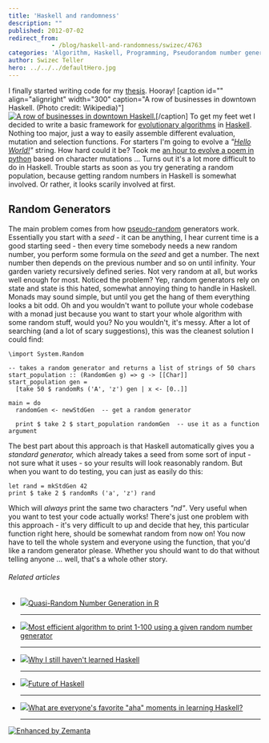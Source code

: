 ```yaml
---
title: 'Haskell and randomness'
description: ""
published: 2012-07-02
redirect_from: 
            - /blog/haskell-and-randomness/swizec/4763
categories: 'Algorithm, Haskell, Programming, Pseudorandom number generator, Pseudorandom Numbers, Random number generation, Uncategorized'
author: Swizec Teller
hero: ../../../defaultHero.jpg
---
```

I finally started writing code for my [thesis](http://swizec.github.com/Le-Thesis/). Hooray! \[caption id="" align="alignright" width="300" caption="A row of businesses in downtown Haskell. (Photo credit: Wikipedia)"][![A row of businesses in downtown Haskell.](http://upload.wikimedia.org/wikipedia/en/thumb/8/89/Haskell_wiki.JPG/300px-Haskell_wiki.JPG "A row of businesses in downtown Haskell.")](http://en.wikipedia.org/wiki/File:Haskell_wiki.JPG)\[/caption] To get my feet wet I decided to write a basic framework for [evolutionary algorithms](http://en.wikipedia.org/wiki/Evolutionary_algorithm "Evolutionary algorithm") in [Haskell](http://haskell.org "Haskell (programming language)"). Nothing too major, just a way to easily assemble different evaluation, mutation and selection functions. For starters I'm going to evolve a _"[Hello World!](http://en.wikipedia.org/wiki/Hello_world_program "Hello world program")"_ string. How hard could it be? Took me [an hour to evolve a poem in python](http://swizec.com/blog/evolving-a-poem-with-an-hour-of-python-hacking/swizec/1505) based on character mutations ... Turns out it's a lot more difficult to do in Haskell. Trouble starts as soon as you try generating a random population, because getting random numbers in Haskell is somewhat involved. Or rather, it looks scarily involved at first.

## Random Generators

The main problem comes from how [pseudo-random](http://en.wikipedia.org/wiki/Pseudorandom_number_generator "Pseudorandom number generator") generators work. Essentially you start with a _seed_ - it can be anything, I hear current time is a good starting seed - then every time somebody needs a new random number, you perform some formula on the _seed_ and get a number. The next number then depends on the previous number and so on until infinity. Your garden variety recursively defined series. Not very random at all, but works well enough for most. Noticed the problem? Yep, random generators rely on state and state is this hated, somewhat annoying thing to handle in Haskell. Monads may sound simple, but until you get the hang of them everything looks a bit odd. Oh and you wouldn't want to pollute your whole codebase with a monad just because you want to start your whole algorithm with some random stuff, would you? No you wouldn't, it's messy. After a lot of searching (and a lot of scary suggestions), this was the cleanest solution I could find:

```
\import System.Random

-- takes a random generator and returns a list of strings of 50 chars
start_population :: (RandomGen g) => g -> [[Char]]
start_population gen =
  [take 50 $ randomRs ('A', 'z') gen | x <- [0..]]

main = do
  randomGen <- newStdGen  -- get a random generator

  print $ take 2 $ start_population randomGen  -- use it as a function argument
```

The best part about this approach is that Haskell automatically gives you a _standard generator,_ which already takes a seed from some sort of input - not sure what it uses - so your results will look reasonably random. But when you want to do testing, you can just as easily do this:

```
let rand = mkStdGen 42
print $ take 2 $ randomRs ('a', 'z') rand
```

Which will _always_ print the same two characters _"nd"_. Very useful when you want to test your code actually works! There's just one problem with this approach - it's very difficult to up and decide that hey, this particular function right here, should be somewhat random from now on! You now have to tell the whole system and everyone using the function, that you'd like a random generator please. Whether you should want to do that without telling anyone ... well, that's a whole other story.

###### Related articles

- [![](http://i.zemanta.com/noimg_05_80_80.jpg)](http://www.r-bloggers.com/quasi-random-number-generation-in-r/)[Quasi-Random Number Generation in R](http://www.r-bloggers.com/quasi-random-number-generation-in-r/)

  * * *

- [![](http://i.zemanta.com/noimg_10_80_80.jpg)](http://cs.stackexchange.com/questions/2576/most-efficient-algorithm-to-print-1-100-using-a-given-random-number-generator)[Most efficient algorithm to print 1-100 using a given random number generator](http://cs.stackexchange.com/questions/2576/most-efficient-algorithm-to-print-1-100-using-a-given-random-number-generator)

  * * *

- [![](http://i.zemanta.com/94978044_80_80.jpg)](http://swizec.com/blog/why-i-still-havent-learned-haskell/swizec/4663)[Why I still haven't learned Haskell](http://swizec.com/blog/why-i-still-havent-learned-haskell/swizec/4663)

  * * *

- [![](http://i.zemanta.com/noimg_16_80_80.jpg)](http://www.haskell.org/haskellwiki/index.php?title=Future_of_Haskell&diff=46219&oldid=prev)[Future of Haskell](http://www.haskell.org/haskellwiki/index.php?title=Future_of_Haskell&diff=46219&oldid=prev)

  * * *

- [![](http://i.zemanta.com/noimg_20_80_80.jpg)](http://www.reddit.com/r/haskell/comments/vi425/what_are_everyones_favorite_aha_moments_in/)[What are everyone's favorite "aha" moments in learning Haskell?](http://www.reddit.com/r/haskell/comments/vi425/what_are_everyones_favorite_aha_moments_in/)

  * * *

[![Enhanced by Zemanta](http://img.zemanta.com/zemified_e.png?x-id=59e72f89-c756-45f4-96c1-5afa691394af)](http://www.zemanta.com/?px "Enhanced by Zemanta")
